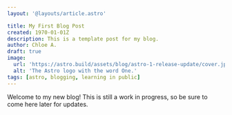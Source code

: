 ```yaml
---
layout: '@layouts/article.astro'

title: My First Blog Post
created: 1970-01-01Z
description: This is a template post for my blog.
author: Chloe A.
draft: true
image:
  url: 'https://astro.build/assets/blog/astro-1-release-update/cover.jpeg'
  alt: 'The Astro logo with the word One.'
tags: [astro, blogging, learning in public]
---
```


Welcome to my new blog! This is still a work in progress, so be sure to come here later for updates.
